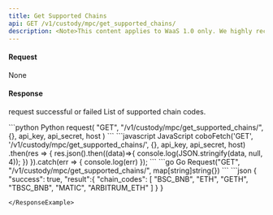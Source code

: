 ```yaml
---
title: Get Supported Chains
api: GET /v1/custody/mpc/get_supported_chains/ 
description: <Note>This content applies to WaaS 1.0 only. We highly recommend that you upgrade to [WaaS 2.0](https://www.cobo.com/developers/v2/guides/overview/introduction).</Note> This endpoint returns a JSON response with a 'chain_codes' field containing a list of supported chain codes for the MPC custody wallet associated with the authenticated user.
---
```

#### Request 
None

#### Response
<ResponseField name="success" type="bool">request successful or failed</ResponseField>
   <ResponseField name="result" type="object">
      <Expandable title="object">
        <ResponseField name="chain_codes" type="String[ ]" >List of supported chain codes.</ResponseField>
      </Expandable>
</ResponseField>

<RequestExample>
```python Python
request(
    "GET",
    "/v1/custody/mpc/get_supported_chains/", {},
    api_key, api_secret, host
)
```
```javascript JavaScript
coboFetch('GET', '/v1/custody/mpc/get_supported_chains/', {}, api_key, api_secret, host)
    .then(res => {
        res.json().then((data)=>{
            console.log(JSON.stringify(data, null, 4));
        })
    }).catch(err => {
        console.log(err)
    });
```
```go Go
Request("GET", "/v1/custody/mpc/get_supported_chains/", map[string]string{})
```
</RequestExample>

<ResponseExample>
```json
{
  "success": true,
  "result":{
      "chain_codes": [
        "BSC_BNB",
        "ETH",
        "GETH",
        "TBSC_BNB",
        "MATIC",
        "ARBITRUM_ETH"
      ]
  }
}

```
</ResponseExample>

